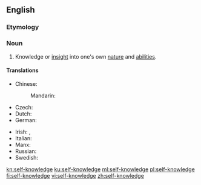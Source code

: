 ==English==
{{wikipedia}}
===Etymology===
{{prefix|self|knowledge|lang=en}}

===Noun===
{{en-noun|-}}

# Knowledge or [[insight]] into one's own [[nature]] and [[ability|abilities]].

====Translations====
{{trans-top|knowledge or insight into one's own nature and abilities}}
* Chinese:
*: Mandarin: {{t|cmn|自知之明|tr=zìzhīzhīmíng|sc=Hani}}
* Czech: {{t|cs|sebereflexe|f}}
* Dutch: {{t|nl|zelfkennis|f}}
* German: {{t+|de|Selbsterkenntnis|n}}
{{trans-mid}}
* Irish: {{t|ga|féinaithne|f}}, {{t|ga|féinfhios|m}}
* Italian: {{t|it|autoconoscenza|f}}
* Manx: {{t|gv|hene-enney|f}}
* Russian: {{t+|ru|самопознание|n|tr=samopoznánije|sc=Cyrl}}
* Swedish: {{t|sv|självkännedom|c}}
{{trans-bottom}}

[[kn:self-knowledge]]
[[ku:self-knowledge]]
[[ml:self-knowledge]]
[[pl:self-knowledge]]
[[fi:self-knowledge]]
[[vi:self-knowledge]]
[[zh:self-knowledge]]